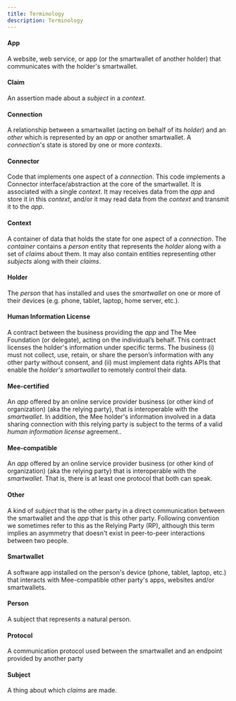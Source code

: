 ```yaml
---
title: Terminology
description: Terminology
---
```

#### App

A website, web service, or app (or the smartwallet of another holder) that communicates with the holder's smartwallet.

#### Claim

An assertion made about a *subject* in a *context*.

#### Connection

A relationship between a smartwallet (acting on behalf of its *holder*) and an *other* which is represented by an *app* or another smartwallet. A *connection*'s state is stored by one or more *contexts*. 

#### Connector

Code that implements one aspect of a *connection*. This code implements a Connector interface/abstraction at the core of the smartwallet. It is associated with a single *context*. It may receives data from the *app* and store it in this *context*, and/or it may read data from the *context* and transmit it to the *app*.

#### Context

A container of data that holds the state for one aspect of a *connection*. The *container* contains a *person* entity that represents the *holder* along with a set of *claims* about them. It may also contain entities representing other *subjects* along with their *claims*.

#### Holder

The *person* that has installed and uses the *smartwallet* on one or more of their devices (e.g. phone, tablet, laptop, home server, etc.).

#### Human Information License

A contract between the business providing the *app* and The Mee Foundation (or delegate), acting on the individual’s behalf. This contract licenses the holder's information under specific terms. The business (i) must not collect, use, retain, or share the person’s information with any other party without consent, and (ii) must implement data rights APIs that enable the *holder's* *smartwallet* to remotely control their data.

#### Mee-certified

An *app* offered by an online service provider business (or other kind of organization) (aka the relying party), that is interoperable with the *smartwallet*. In addition, the Mee holder's information involved in a data sharing connection with this relying party is subject to the terms of a valid *human information license* agreement..

#### Mee-compatible

An *app* offered by an online service provider business (or other kind of organization) (aka the relying party) that is interoperable with the *smartwallet*. That is, there is at least one protocol that both can speak.

#### Other

A kind of *subject* that is the other party in a direct communication between the smartwallet and the *app* that is this other party. Following convention we sometimes refer to this as the Relying Party (RP), although this term implies an asymmetry that doesn't exist in peer-to-peer interactions between two people.

#### Smartwallet

A software app installed on the person's device (phone, tablet, laptop, etc.) that interacts with Mee-compatible other party's apps, websites and/or smartwallets.

#### Person

A subject that represents a natural person.

#### Protocol

A communication protocol used between the smartwallet and an endpoint provided by another party

#### Subject

A thing about which *claims* are made.

